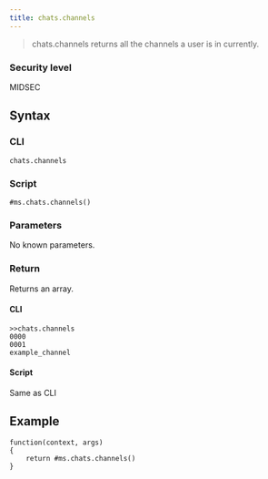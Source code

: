 ```yaml
---
title: chats.channels
---
```


> chats.channels returns all the channels a user is in currently.

### Security level

MIDSEC

## Syntax

### CLI

```
chats.channels
```

### Script

```
#ms.chats.channels()
```

### Parameters

No known parameters.

### Return

Returns an array.

#### CLI

```
>>chats.channels
0000
0001
example_channel
```

#### Script

Same as CLI

## Example

```
function(context, args)
{
	return #ms.chats.channels()
}

```
